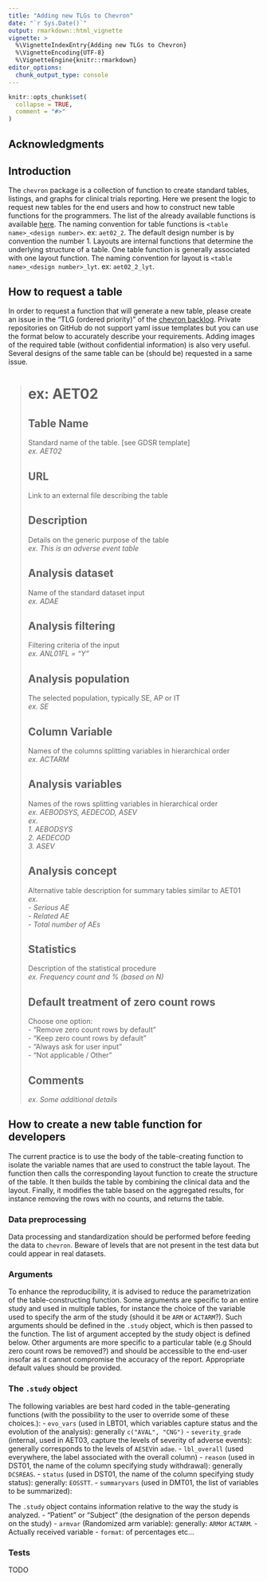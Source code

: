 ```yaml
---
title: "Adding new TLGs to Chevron"
date: "`r Sys.Date()`"
output: rmarkdown::html_vignette
vignette: >
  %\VignetteIndexEntry{Adding new TLGs to Chevron}
  %\VignetteEncoding{UTF-8}
  %\VignetteEngine{knitr::rmarkdown}
editor_options: 
  chunk_output_type: console
---
```


```r
knitr::opts_chunk$set(
  collapse = TRUE,
  comment = "#>"
)
```

## Acknowledgments

## Introduction 
The `chevron` package is a collection of function to create standard tables, listings, and graphs for clinical trials
reporting. Here we present the logic to request new tables for the end users and how to construct new table functions
for the programmers. The list of the already available functions is available
[here](https://glowing-giggle-c0c5190c.pages.github.io/reference/index.html). The naming convention for table functions
is `<table name>_<design number>`. ex: `aet02_2`. The default design number is by convention the number 1. Layouts are internal
functions that determine the underlying structure of a table. One table function is generally associated with one layout
function. The naming convention for layout is  `<table name>_<design number>_lyt`. ex: `aet02_2_lyt`.

## How to request a table
In order to request a function that will generate a new table, please create an issue in the "TLG (ordered priority)" of
the [chevron backlog](https://github.com/orgs/insightsengineering/projects/34). Private repositories on GitHub do not
support yaml issue templates but you can use the format below to accurately describe your requirements. Adding images of
the required table (without confidential information) is also very useful. Several designs of the same table can be
(should be) requested in a same issue.

># ex: AET02
>
>## Table Name
>Standard name of the table. [see GDSR template]  
>_ex. AET02_
>
>## URL
>Link to an external file describing the table  
>
>## Description
>Details on the generic purpose of the table  
>_ex. This is an adverse event table_
>
>## Analysis dataset
>Name of the standard dataset input  
>_ex. ADAE_
>
>## Analysis filtering
>Filtering criteria of the input  
>_ex. ANL01FL = "Y"_
>
>## Analysis population
>The selected population, typically SE, AP or IT  
>_ex. SE_
>
>## Column Variable
>Names of the columns splitting variables in hierarchical order  
>_ex. ACTARM_
>
>## Analysis variables
>Names of the rows splitting variables in hierarchical order  
>_ex. AEBODSYS, AEDECOD, ASEV_  
>_ex._  
>    _1. AEBODSYS_  
>    _2. AEDECOD_  
>    _3. ASEV_  
>
>## Analysis concept
>Alternative table description for summary tables similar to AET01  
>_ex._  
>- _Serious AE_  
>- _Related AE_  
>- _Total number of AEs_  
>
>## Statistics
>Description of the statistical procedure  
>_ex. Frequency count and % (based on N)_
>
>## Default treatment of zero count rows
>Choose one option:  
>- "Remove zero count rows by default"  
>- "Keep zero count rows by default"  
>- "Always ask for user input"  
>- "Not applicable / Other"  
>
>## Comments
>_ex. Some additional details_

## How to create a new table function for developers
The current practice is to use the body of the table-creating function to isolate the variable names that are used to
construct the table layout. The function then calls the corresponding layout function to create the structure of the
table. It then builds the table by combining the clinical data and the layout. Finally, it modifies the table based on
the aggregated results, for instance removing the rows with no counts, and returns the table.

### Data preprocessing
Data processing and standardization should be performed before feeding the data to `chevron`. Beware of levels that are
not present in the test data but could appear in real datasets.

### Arguments
To enhance the reproducibility, it is advised to reduce the parametrization of the table-constructing function. Some
arguments are specific to an entire study and used in multiple tables, for instance the choice of the variable used to
specify the arm of the study (should it be `ARM` or `ACTARM`?). Such arguments should be defined in the `.study` object,
which is then passed to the function. The list of argument accepted by the study object is defined below.
Other arguments are more specific to a particular table (e.g Should zero count rows be removed?) and should be accessible to the end-user insofar as it cannot compromise the accuracy of the report. Appropriate default values should be provided.

### The `.study` object

The following variables are best hard coded in the table-generating functions (with the possibility to the user to
override some of these choices.):
- `evo_vars` (used in LBT01, which variables capture status and the evolution of the analysis): generally `c("AVAL",
"CNG")`
- `severity_grade` (internal, used in AET03, capture the levels of severity of adverse events): generally corresponds to
the levels of `AESEV`in `adae`.
- `lbl_overall` (used everywhere, the label associated with the overall column)
- `reason` (used in DST01, the name of the column specifying study withdrawal): generally `DCSREAS`.
- `status` (used in DST01, the name of the column specifying study status): generally: `EOSSTT`. 
- `summaryvars` (used in DMT01,  the list of variables to be summarized):  

The `.study` object contains information relative to the way the study is analyzed.
- "Patient" or "Subject" (the designation of the person depends on the study)
- `armvar` (Randomized arm variable): generally: `ARM`or `ACTARM`.
- Actually received variable
- `format`: of percentages etc...


### Tests
TODO
